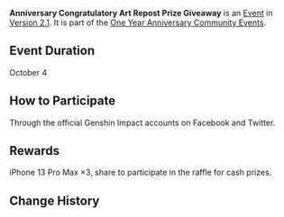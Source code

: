 {{Event
|name              = Anniversary Congratulatory Art Repost Prize Giveaway
|image             = 
|type              = Web
|time_known        = yes
|time_start        = 2021-10-04 00:00:00
|time_start_offset = GMT+8
|time_end          = 2021-10-04 23:59:59
|time_end_offset   = GMT+8
|link              = https://genshin.hoyoverse.com/en/news/detail/15980
|link2             = 
}}
'''Anniversary Congratulatory Art Repost Prize Giveaway''' is an [[Event]] in [[Version 2.1]]. It is part of the [[One Year Anniversary Community Event]]s.
==Event Duration==
October 4

==How to Participate==
Through the official Genshin Impact accounts on Facebook and Twitter.

==Rewards==
iPhone 13 Pro Max ×3, share to participate in the raffle for cash prizes.

==Change History==
{{Change History|2.1}}